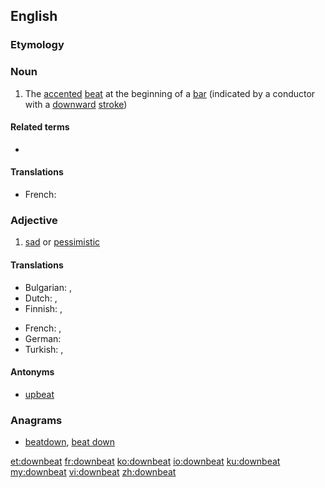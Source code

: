 ==English==

===Etymology===
{{prefix|down|beat}}

===Noun===
{{en-noun}}

# {{context|music|lang=en}} The [[accented]] [[beat]] at the beginning of a [[bar]] (indicated by a conductor with a [[downward]] [[stroke]])

====Related terms====
* {{l|en|afterbeat}}

====Translations====
{{trans-top|accented beat}}
* French: {{t+|fr|temps fort}}
{{trans-mid}}
{{trans-bottom}}

===Adjective===
{{en-adj}}

# [[sad]] or [[pessimistic]]

====Translations====
{{trans-top|sad}}
* Bulgarian: {{t+|bg|мрачен}}, {{t+|bg|песимистичен}}
* Dutch: {{t+|nl|droef}}, {{t+|nl|pessimistisch}}
* Finnish: {{t+|fi|synkkä}}, {{t+|fi|pessimistinen}}
{{trans-mid}}
* French: {{t+|fr|triste}}, {{t+|fr|pessimiste}}
* German: {{t+|de|pessimistisch}}
* Turkish: {{t+|tr|karamsar}}, {{t+|tr|kötümser}}
{{trans-bottom}}

====Antonyms====
* [[upbeat]]

===Anagrams===
* [[beatdown#English|beatdown]], [[beat down#English|beat down]]

[[et:downbeat]]
[[fr:downbeat]]
[[ko:downbeat]]
[[io:downbeat]]
[[ku:downbeat]]
[[my:downbeat]]
[[vi:downbeat]]
[[zh:downbeat]]